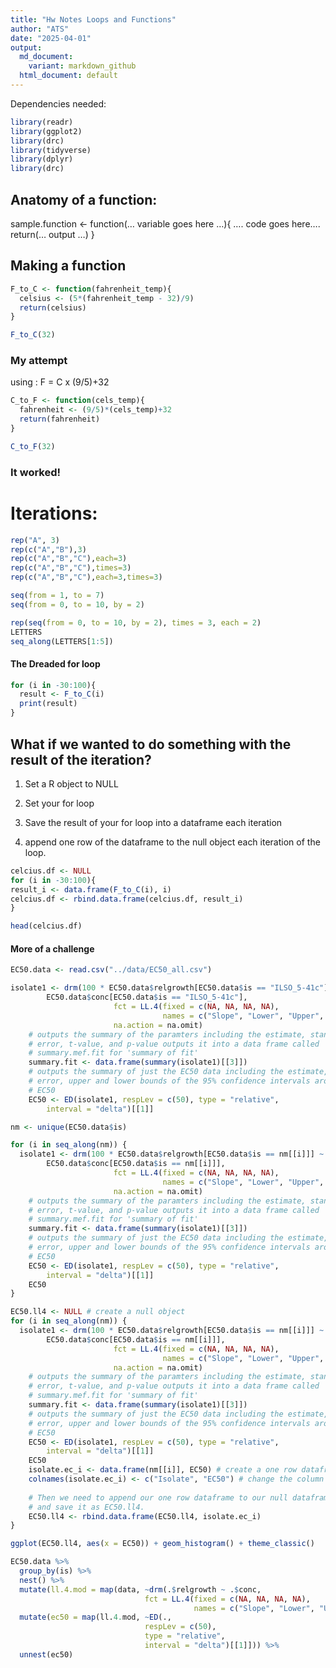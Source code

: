 ```yaml
---
title: "Hw Notes Loops and Functions"
author: "ATS"
date: "2025-04-01"
output:
  md_document:
    variant: markdown_github
  html_document: default
---
```


Dependencies needed: 

```r

library(readr)
library(ggplot2)
library(drc) 
library(tidyverse)
library(dplyr)
library(drc)


```


## Anatomy of a function:

sample.function <- function(... variable goes here ...){
  .... code goes here.... 
  return(... output ...)
}


## Making a function

```r
F_to_C <- function(fahrenheit_temp){
  celsius <- (5*(fahrenheit_temp - 32)/9)
  return(celsius)
}

F_to_C(32)

```

### My attempt
using : F = C x (9/5)+32

```r
C_to_F <- function(cels_temp){
  fahrenheit <- (9/5)*(cels_temp)+32
  return(fahrenheit)
}

C_to_F(32)

```
### It worked!




# Iterations:


```r
rep("A", 3)
rep(c("A","B"),3)
rep(c("A","B","C"),each=3)
rep(c("A","B","C"),times=3)
rep(c("A","B","C"),each=3,times=3)


```


```r

seq(from = 1, to = 7)
seq(from = 0, to = 10, by = 2) 

rep(seq(from = 0, to = 10, by = 2), times = 3, each = 2)
LETTERS
seq_along(LETTERS[1:5])

```



#### The **Dreaded** for loop



```r
for (i in -30:100){
  result <- F_to_C(i)
  print(result)
}
```


## What if we wanted to do something with the result of the iteration?

1. Set a R object to NULL

2. Set your for loop

3. Save the result of your for loop into a dataframe each iteration

4. append one row of the dataframe to the null object each iteration of the loop. 



```r
celcius.df <- NULL 
for (i in -30:100){   
result_i <- data.frame(F_to_C(i), i)   
celcius.df <- rbind.data.frame(celcius.df, result_i) 
}

head(celcius.df)
```


#### More of a challenge

```r
EC50.data <- read.csv("../data/EC50_all.csv")

isolate1 <- drm(100 * EC50.data$relgrowth[EC50.data$is == "ILSO_5-41c"] ~ 
        EC50.data$conc[EC50.data$is == "ILSO_5-41c"], 
                       fct = LL.4(fixed = c(NA, NA, NA, NA), 
                                  names = c("Slope", "Lower", "Upper", "EC50")), 
                       na.action = na.omit)
    # outputs the summary of the paramters including the estimate, standard
    # error, t-value, and p-value outputs it into a data frame called
    # summary.mef.fit for 'summary of fit'
    summary.fit <- data.frame(summary(isolate1)[[3]])
    # outputs the summary of just the EC50 data including the estimate, standard
    # error, upper and lower bounds of the 95% confidence intervals around the
    # EC50
    EC50 <- ED(isolate1, respLev = c(50), type = "relative", 
        interval = "delta")[[1]]


```




```r
nm <- unique(EC50.data$is)

for (i in seq_along(nm)) {
  isolate1 <- drm(100 * EC50.data$relgrowth[EC50.data$is == nm[[i]]] ~ 
        EC50.data$conc[EC50.data$is == nm[[i]]], 
                       fct = LL.4(fixed = c(NA, NA, NA, NA), 
                                  names = c("Slope", "Lower", "Upper", "EC50")), 
                       na.action = na.omit)
    # outputs the summary of the paramters including the estimate, standard
    # error, t-value, and p-value outputs it into a data frame called
    # summary.mef.fit for 'summary of fit'
    summary.fit <- data.frame(summary(isolate1)[[3]])
    # outputs the summary of just the EC50 data including the estimate, standard
    # error, upper and lower bounds of the 95% confidence intervals around the
    # EC50
    EC50 <- ED(isolate1, respLev = c(50), type = "relative", 
        interval = "delta")[[1]]
    EC50
}
```



```r
EC50.ll4 <- NULL # create a null object 
for (i in seq_along(nm)) {
  isolate1 <- drm(100 * EC50.data$relgrowth[EC50.data$is == nm[[i]]] ~ 
        EC50.data$conc[EC50.data$is == nm[[i]]], 
                       fct = LL.4(fixed = c(NA, NA, NA, NA), 
                                  names = c("Slope", "Lower", "Upper", "EC50")), 
                       na.action = na.omit)
    # outputs the summary of the paramters including the estimate, standard
    # error, t-value, and p-value outputs it into a data frame called
    # summary.mef.fit for 'summary of fit'
    summary.fit <- data.frame(summary(isolate1)[[3]])
    # outputs the summary of just the EC50 data including the estimate, standard
    # error, upper and lower bounds of the 95% confidence intervals around the
    # EC50
    EC50 <- ED(isolate1, respLev = c(50), type = "relative", 
        interval = "delta")[[1]]
    EC50
    isolate.ec_i <- data.frame(nm[[i]], EC50) # create a one row dataframe containing just the isolate name and the EC50
    colnames(isolate.ec_i) <- c("Isolate", "EC50") # change the column names
    
    # Then we need to append our one row dataframe to our null dataframe we created before
    # and save it as EC50.ll4. 
    EC50.ll4 <- rbind.data.frame(EC50.ll4, isolate.ec_i)
}

ggplot(EC50.ll4, aes(x = EC50)) + geom_histogram() + theme_classic() 
```



```r
EC50.data %>%
  group_by(is) %>%
  nest() %>%
  mutate(ll.4.mod = map(data, ~drm(.$relgrowth ~ .$conc, 
                              fct = LL.4(fixed = c(NA, NA, NA, NA), 
                                         names = c("Slope", "Lower", "Upper", "EC50"))))) %>%
  mutate(ec50 = map(ll.4.mod, ~ED(., 
                              respLev = c(50), 
                              type = "relative",
                              interval = "delta")[[1]])) %>%
  unnest(ec50)
```


